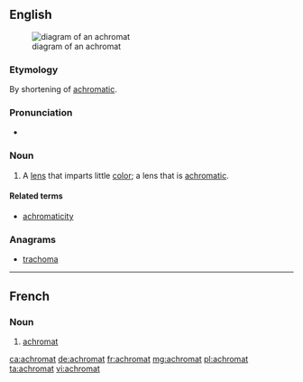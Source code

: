 ==English==
[[File:Achromat doublet en.svg|right|thumb|diagram of an achromat]]

===Etymology===
By shortening of [[achromatic]].

===Pronunciation===
* {{a|US|UK}} {{IPA|/ˈæ.kɹəʊ.mæt/|lang=en}}

===Noun===
{{en-noun}}

# A [[lens]] that imparts little [[color]]; a lens that is [[achromatic]].

====Related terms====
* [[achromaticity]]

===Anagrams===
* [[trachoma#English|trachoma]]

----

==French==

===Noun===
{{fr-noun|m}}

# [[#English|achromat]]

[[ca:achromat]]
[[de:achromat]]
[[fr:achromat]]
[[mg:achromat]]
[[pl:achromat]]
[[ta:achromat]]
[[vi:achromat]]